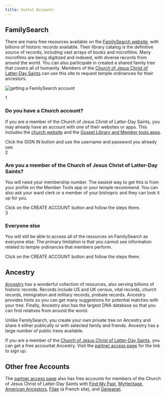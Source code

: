 ```yaml
---
title: Useful Accounts
---
```



## FamilySearch

There are many free resources available on the
[FamilySearch website](https://www.familysearch.org/en/), with billions of historic records available.
Their library catalog is the definitive source of records, including vast arrays of books and microfilms.
Many microfilms are being digitized and indexed, with diverse records from around the world.
You can also participate in created a shared family tree that covers all of humanity.
Members of the [Church of Jesus Christ of Latter-Day Saints](https://www.churchofjesuschrist.org/) can use this site to request temple ordinances for their ancestors.

![getting a FamilySearch account](./images/familysearch-homepage.png)

<div className="item">
  <div className="circle">1</div>
  <h3>Do you have a Church account?</h3>
</div>

If you are a member of the Church of Jesus Christ of Latter-Day Saints, you may
already have an account with one of their websites or apps. This includes the
[church website](https://www.churchofjesuschrist.org/?lang=eng) and the
[Gospel Library and Member tools apps](https://www.churchofjesuschrist.org/pages/mobileapps?lang=eng).

<div className="icon">
  <FaArrowAltCircleRight /> Click the SIGN IN button and use the username and
  password you already use.
</div>

<div className="item">
  <div className="circle">2</div>
  <h3>Are you a member of the Church of Jesus Christ of Latter-Day Saints?</h3>
</div>

You will need your membership number. The easiest way to get this is from your
profile on the Member Tools app or your temple recommend. You can also ask your
ward clerk or a member of your bishopric and they can look it up for you.

<div className="icon">
  <FaArrowAltCircleRight />
  Click on the CREATE ACCOUNT button and follow the steps there.
</div>

<div className="item">
  <div className="circle">3</div>
  <h3>Everyone else</h3>
</div>

You will still be able to access all of the resources on FamilySearch as
everyone else. The primary limitation is that you cannot see information related
to temple ordinances that members perform.

<div className="icon">
  <FaArrowAltCircleRight /> Click on the CREATE ACCOUNT button and follow the
  steps there.
</div>

## Ancestry

[Ancestry](https://www.ancestry.com/) has a wonderful collection of resources, also serving billions of historic records.
Records include US and UK census, vital records, church records, immigration and military records,
probate records. Ancestry provides hints so you can get many suggestions for potential matches with your tree. Finally, Ancestry also has the largest
DNA database so that you can find relatives from around the world.

Unlike FamilySearch, you create your own private tree on Ancestry and share it either publically or with selected
family and friends. Ancestry has a large number of public trees available.

If you are a member of the [Church of Jesus Christ of Latter-Day Saints](https://www.churchofjesuschrist.org/), you can get a free accountat Ancestry.
Visit the [partner access page](https://www.familysearch.org/campaign/partneraccess/) for the link to sign up.

## Other free Accounts

The [partner access page](https://www.familysearch.org/campaign/partneraccess/) also has free accounts for
members of the Church of Jesus Christ of Latter-Day Saints with [Find My Past](https://www.findmypast.com/), [MyHeritage](https://www.myheritage.com/),
[American Ancestors](https://www.americanancestors.org/index.aspx), [Filae](https://en.filae.com/v4/genealogie/HomePage.mvc/welcome) (a French site), and
[Geneanet](https://en.geneanet.org/).
